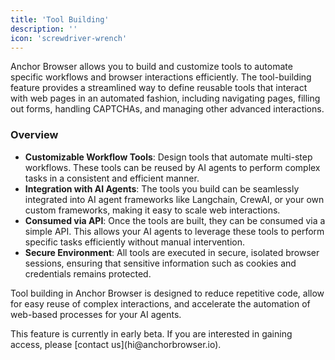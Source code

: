 ```yaml
---
title: 'Tool Building'
description: ''
icon: 'screwdriver-wrench'
---
```


Anchor Browser allows you to build and customize tools to automate specific workflows and browser interactions efficiently. The tool-building feature provides a streamlined way to define reusable tools that interact with web pages in an automated fashion, including navigating pages, filling out forms, handling CAPTCHAs, and managing other advanced interactions.

### Overview

- **Customizable Workflow Tools**: Design tools that automate multi-step workflows. These tools can be reused by AI agents to perform complex tasks in a consistent and efficient manner.
- **Integration with AI Agents**: The tools you build can be seamlessly integrated into AI agent frameworks like Langchain, CrewAI, or your own custom frameworks, making it easy to scale web interactions.
- **Consumed via API**: Once the tools are built, they can be consumed via a simple API. This allows your AI agents to leverage these tools to perform specific tasks efficiently without manual intervention.
- **Secure Environment**: All tools are executed in secure, isolated browser sessions, ensuring that sensitive information such as cookies and credentials remains protected.
  
Tool building in Anchor Browser is designed to reduce repetitive code, allow for easy reuse of complex interactions, and accelerate the automation of web-based processes for your AI agents.

<Note>
This feature is currently in early beta. If you are interested in gaining access, please [contact us](hi@anchorbrowser.io).
</Note>
